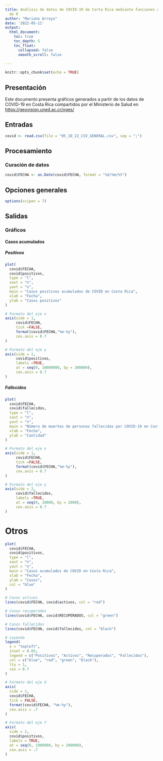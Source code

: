 ---
title: Análisis de datos de COVID-19 de Corta Rica mediante funciones del código base
  de R
author: "Mariano Arroyo"
date: '2022-05-11'
output: 
  html_document:
    toc: true
    toc_depth: 5
    toc_float:
      collapsed: false
      smooth_scroll: false
        
---

```{r setup, include=FALSE}
knitr::opts_chunk$set(echo = TRUE)
```

## Presentación
Este documento presenta gráficos generados a partir de los datos de COVID-19 en Costa Rica compartidos por el Ministerio de Salud en [https://geovision.uned.ac.cr/oges/](https://geovision.uned.ac.cr/oges/)

## Entradas

```{r carga-datos}
covid <- read.csv(file = "05_10_22_CSV_GENERAL.csv", sep = ";")
```


## Procesamiento

### Curación de datos

```{r conversion-fecha}
covid$FECHA <- as.Date(covid$FECHA, format = "%d/%m/%Y")
```

## Opciones generales

```{r opciones-generales}
options(scipen = 7)
```


## Salidas

### Gráficos

#### Casos acumulados

##### Positivos

```{r casos-positivos-acumulados}
plot(
  covid$FECHA,
  covid$positivos,
  type = "l",
  xaxt = "n",
  yaxt = "n",
  main = "Casos positivos acumulados de COVID en Costa Rica",
  xlab = "Fecha",
  ylab = "Casos positivos"
)

# Formato del eje x
axis(side = 1,
     covid$FECHA,
     tick =FALSE,
     format(covid$FECHA,"%m-%y"),
     cex.axis = 0.7    
)

# Formato del eje y
axis(side = 2,
     covid$positivos,
     labels =TRUE,
     at = seq(0, 10000000, by = 200000),
     cex.axis = 0.7    
)
```

##### Fallecidos

```{r casos-fallecidos-acumulados}
plot(
  covid$FECHA,
  covid$fallecidos,
  type = "l",
  xaxt = "n",
  yaxt = "n",
  main = "Número de muertes de personas fallecidas por COVID-19 en Costa Rica",
  xlab = "Fecha",
  ylab = "Cantidad"
)

# Formato del eje x
axis(side = 1,
     covid$FECHA,
     tick =FALSE,
     format(covid$FECHA,"%m-%y"),
     cex.axis = 0.7    
)

# Formato del eje y
axis(side = 2,
     covid$fallecidos,
     labels =TRUE,
     at = seq(0, 10000, by = 2000),
     cex.axis = 0.7    
)
```

# Otros

```{r casos-covid-acumulados}
plot(
  covid$FECHA,
  covid$positivos,
  type = "l",
  xaxt = "n",
  yaxt = "n",
  main = "Casos acumulados de COVID en Costa Rica",
  xlab = "Fecha",
  ylab = "Casos",
  col = "blue"
)

# Casos activos
lines(covid$FECHA, covid$activos, col = "red")

# Casos recuperados
lines(covid$FECHA, covid$RECUPERADOS, col = "green")

# Casos fallecidos
lines(covid$FECHA, covid$fallecidos, col = "black")

# Leyenda
legend(
  x = "topleft",
  inset = 0.03,
  legend = c("Positivos", "Activos", "Recuperados", "Fallecidos"),
  col = c("blue", "red", "green", "black"),
  lty = 1,
  cex = 0.7
)

# Formato del eje X
axis(
  side = 1,
  covid$FECHA,
  tick = FALSE,
  format(covid$FECHA, "%m-%y"),
  cex.axis = .7
)

# Formato del eje Y
axis(
  side = 2,
  covid$positivos,
  labels = TRUE,
  at = seq(0, 1000000, by = 200000),
  cex.axis = .7
)
```

